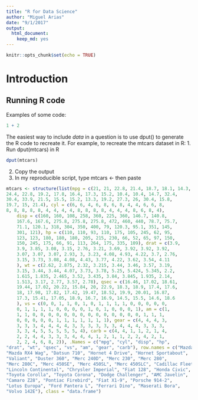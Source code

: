 ```yaml
---
title: "R for Data Science"
author: "Miguel Arias"
date: "9/1/2017"
output: 
  html_document: 
    keep_md: yes
---
```


```r
knitr::opts_chunk$set(echo = TRUE)
```

# Introduction

## Running R code

Examples of some code:

```r
1 + 2
```

The easiest way to include *data* in a question is to use dput() to generate the R code to recreate it. For example, to recreate the mtcars dataset in R:
1. Run dput(mtcars) in R
```r
dput(mtcars)

```
2. Copy the output
3. In my reproducible script, type mtcars <- then paste
```r
mtcars <- structure(list(mpg = c(21, 21, 22.8, 21.4, 18.7, 18.1, 14.3, 
24.4, 22.8, 19.2, 17.8, 16.4, 17.3, 15.2, 10.4, 10.4, 14.7, 32.4, 
30.4, 33.9, 21.5, 15.5, 15.2, 13.3, 19.2, 27.3, 26, 30.4, 15.8, 
19.7, 15, 21.4), cyl = c(6, 6, 4, 6, 8, 6, 8, 4, 4, 6, 6, 8, 
8, 8, 8, 8, 8, 4, 4, 4, 4, 8, 8, 8, 8, 4, 4, 4, 8, 6, 8, 4), 
    disp = c(160, 160, 108, 258, 360, 225, 360, 146.7, 140.8, 
    167.6, 167.6, 275.8, 275.8, 275.8, 472, 460, 440, 78.7, 75.7, 
    71.1, 120.1, 318, 304, 350, 400, 79, 120.3, 95.1, 351, 145, 
    301, 121), hp = c(110, 110, 93, 110, 175, 105, 245, 62, 95, 
    123, 123, 180, 180, 180, 205, 215, 230, 66, 52, 65, 97, 150, 
    150, 245, 175, 66, 91, 113, 264, 175, 335, 109), drat = c(3.9, 
    3.9, 3.85, 3.08, 3.15, 2.76, 3.21, 3.69, 3.92, 3.92, 3.92, 
    3.07, 3.07, 3.07, 2.93, 3, 3.23, 4.08, 4.93, 4.22, 3.7, 2.76, 
    3.15, 3.73, 3.08, 4.08, 4.43, 3.77, 4.22, 3.62, 3.54, 4.11
    ), wt = c(2.62, 2.875, 2.32, 3.215, 3.44, 3.46, 3.57, 3.19, 
    3.15, 3.44, 3.44, 4.07, 3.73, 3.78, 5.25, 5.424, 5.345, 2.2, 
    1.615, 1.835, 2.465, 3.52, 3.435, 3.84, 3.845, 1.935, 2.14, 
    1.513, 3.17, 2.77, 3.57, 2.78), qsec = c(16.46, 17.02, 18.61, 
    19.44, 17.02, 20.22, 15.84, 20, 22.9, 18.3, 18.9, 17.4, 17.6, 
    18, 17.98, 17.82, 17.42, 19.47, 18.52, 19.9, 20.01, 16.87, 
    17.3, 15.41, 17.05, 18.9, 16.7, 16.9, 14.5, 15.5, 14.6, 18.6
    ), vs = c(0, 0, 1, 1, 0, 1, 0, 1, 1, 1, 1, 0, 0, 0, 0, 0, 
    0, 1, 1, 1, 1, 0, 0, 0, 0, 1, 0, 1, 0, 0, 0, 1), am = c(1, 
    1, 1, 0, 0, 0, 0, 0, 0, 0, 0, 0, 0, 0, 0, 0, 0, 1, 1, 1, 
    0, 0, 0, 0, 0, 1, 1, 1, 1, 1, 1, 1), gear = c(4, 4, 4, 3, 
    3, 3, 3, 4, 4, 4, 4, 3, 3, 3, 3, 3, 3, 4, 4, 4, 3, 3, 3, 
    3, 3, 4, 5, 5, 5, 5, 5, 4), carb = c(4, 4, 1, 1, 2, 1, 4, 
    2, 2, 4, 4, 3, 3, 3, 4, 4, 4, 1, 2, 1, 1, 2, 2, 4, 2, 1, 
    2, 2, 4, 6, 8, 2)), .Names = c("mpg", "cyl", "disp", "hp", 
"drat", "wt", "qsec", "vs", "am", "gear", "carb"), row.names = c("Mazda RX4", 
"Mazda RX4 Wag", "Datsun 710", "Hornet 4 Drive", "Hornet Sportabout", 
"Valiant", "Duster 360", "Merc 240D", "Merc 230", "Merc 280", 
"Merc 280C", "Merc 450SE", "Merc 450SL", "Merc 450SLC", "Cadillac Fleetwood", 
"Lincoln Continental", "Chrysler Imperial", "Fiat 128", "Honda Civic", 
"Toyota Corolla", "Toyota Corona", "Dodge Challenger", "AMC Javelin", 
"Camaro Z28", "Pontiac Firebird", "Fiat X1-9", "Porsche 914-2", 
"Lotus Europa", "Ford Pantera L", "Ferrari Dino", "Maserati Bora", 
"Volvo 142E"), class = "data.frame")
```

